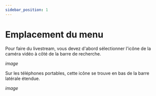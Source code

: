 ---
sidebar_position: 1
---

# Emplacement du menu

Pour faire du livestream, vous devez d'abord sélectionner l'icône de la caméra vidéo à côté de la barre de recherche.

*image*

Sur les téléphones portables, cette icône se trouve en bas de la barre latérale étendue.

*image*
